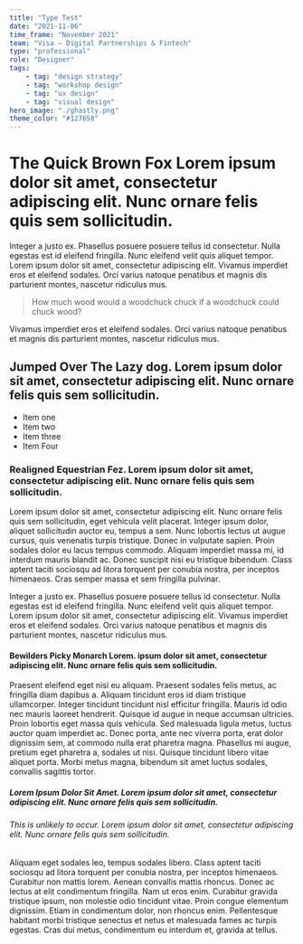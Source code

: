 ```yaml
---
title: "Type Test"
date: "2021-11-06"
time_frame: "November 2021"
team: "Visa – Digital Partnerships & Fintech"
type: "professional"
role: "Designer"
tags:
    - tag: "design strategy"
    - tag: "workshop design"
    - tag: "ux design"
    - tag: "visual design"
hero_image: "./ghastly.png"
theme_color: "#127658"
---
```

# The Quick Brown Fox Lorem ipsum dolor sit amet, consectetur adipiscing elit. Nunc ornare felis quis sem sollicitudin.

Integer a justo ex. Phasellus posuere posuere tellus id consectetur. Nulla egestas est id eleifend fringilla. Nunc eleifend velit quis aliquet tempor. Lorem ipsum dolor sit amet, consectetur adipiscing elit. Vivamus imperdiet eros et eleifend sodales. Orci varius natoque penatibus et magnis dis parturient montes, nascetur ridiculus mus.

> How much wood would a woodchuck chuck if a woodchuck could chuck wood?

Vivamus imperdiet eros et eleifend sodales. Orci varius natoque penatibus et magnis dis parturient montes, nascetur ridiculus mus.

## Jumped Over The Lazy dog. Lorem ipsum dolor sit amet, consectetur adipiscing elit. Nunc ornare felis quis sem sollicitudin.

- Item one
- Item two
- Item three
- Item Four

### Realigned Equestrian Fez. Lorem ipsum dolor sit amet, consectetur adipiscing elit. Nunc ornare felis quis sem sollicitudin.

Lorem ipsum dolor sit amet, consectetur adipiscing elit. Nunc ornare felis quis sem sollicitudin, eget vehicula velit placerat. Integer ipsum dolor, aliquet sollicitudin auctor eu, tempus a sem. Nunc lobortis lectus ut augue cursus, quis venenatis turpis tristique. Donec in vulputate sapien. Proin sodales dolor eu lacus tempus commodo. Aliquam imperdiet massa mi, id interdum mauris blandit ac. Donec suscipit nisi eu tristique bibendum. Class aptent taciti sociosqu ad litora torquent per conubia nostra, per inceptos himenaeos. Cras semper massa et sem fringilla pulvinar.

Integer a justo ex. Phasellus posuere posuere tellus id consectetur. Nulla egestas est id eleifend fringilla. Nunc eleifend velit quis aliquet tempor. Lorem ipsum dolor sit amet, consectetur adipiscing elit. Vivamus imperdiet eros et eleifend sodales. Orci varius natoque penatibus et magnis dis parturient montes, nascetur ridiculus mus.

#### Bewilders Picky Monarch Lorem. ipsum dolor sit amet, consectetur adipiscing elit. Nunc ornare felis quis sem sollicitudin.

Praesent eleifend eget nisi eu aliquam. Praesent sodales felis metus, ac fringilla diam dapibus a. Aliquam tincidunt eros id diam tristique ullamcorper. Integer tincidunt tincidunt nisl efficitur fringilla. Mauris id odio nec mauris laoreet hendrerit. Quisque id augue in neque accumsan ultricies. Proin lobortis eget massa quis vehicula. Sed malesuada ligula metus, luctus auctor quam imperdiet ac. Donec porta, ante nec viverra porta, erat dolor dignissim sem, at commodo nulla erat pharetra magna. Phasellus mi augue, pretium eget pharetra a, sodales ut nisi. Quisque tincidunt libero vitae aliquet porta. Morbi metus magna, bibendum sit amet luctus sodales, convallis sagittis tortor.

##### Lorem Ipsum Dolor Sit Amet. Lorem ipsum dolor sit amet, consectetur adipiscing elit. Nunc ornare felis quis sem sollicitudin.

###### This is unlikely to occur. Lorem ipsum dolor sit amet, consectetur adipiscing elit. Nunc ornare felis quis sem sollicitudin.

Aliquam eget sodales leo, tempus sodales libero. Class aptent taciti sociosqu ad litora torquent per conubia nostra, per inceptos himenaeos. Curabitur non mattis lorem. Aenean convallis mattis rhoncus. Donec ac lectus at elit condimentum fringilla. Nam ut eros enim. Curabitur gravida tristique ipsum, non molestie odio tincidunt vitae. Proin congue elementum dignissim. Etiam in condimentum dolor, non rhoncus enim. Pellentesque habitant morbi tristique senectus et netus et malesuada fames ac turpis egestas. Cras dui metus, condimentum eu interdum et, gravida at tellus.




